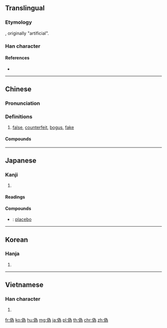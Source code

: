 {{also|伪|僞}}
==Translingual==

===Etymology===
{{Han compound|亻|為|t1=man|t2=to make|ls=ic}}, originally "artificial".

===Han character===
{{Han char|rn=9|rad=人|as=09|sn=11|four=22227|canj=OIKF|ids=⿰亻為}}

====References====
* {{Han ref|kx=0112.071|dkj=00927|hdz=10195.040|uh=507D|ud=20605|bh=B0B0|bd=45232}}

----

==Chinese==
{{zh-forms|s=伪|t2=僞}}

===Pronunciation===
{{zh-pron
|m=偽
|c=ngai6
|h=pfs=ngúi
|mn=gūi
|w=2hhue
|mc=
|oc=y
|cat=a
}}

===Definitions===
{{zh-hanzi}}

# [[false]], [[counterfeit]], [[bogus]], [[fake]]
#: {{zh-usex|虛偽|sham; false; hypocritical; hypocrisy}}
#: {{zh-usex|偽造|to forge; to counterfeit}}
#: {{zh-usex|偽鈔|counterfeit banknote}}
#: {{zh-usex|偽政權|puppet government}}

====Compounds====
{{der5
|{{zh-l|偽鈔/伪钞}}
|{{zh-l|偽軍/伪军}}
|{{zh-l|偽君子/伪君子}}
|{{zh-l|偽劣/伪劣}}
|{{zh-l|偽麻黃鹼/伪麻黄碱}}
|{{zh-l|偽善/伪善}}
|{{zh-l|偽飾/伪饰}}
|{{zh-l|偽書/伪书}}
|{{zh-l|偽託/伪托}}
|{{zh-l|偽造/伪造}}
|{{zh-l|偽證/伪证}}
|{{zh-l|偽政府/伪政府}}
|{{zh-l|偽譔/伪撰}}
|{{zh-l|偽裝/伪装}}
|{{zh-l|偽足/伪足}}
|{{zh-l|偽作/伪作}}
|{{zh-l|虛偽/虚伪}}
}}

----

==Japanese==

===Kanji===
{{ja-kanji|grade=c|rs=人09|style=s|kyu=僞}}

# {{defn|lang=ja|sort=人09}}

====Readings====
{{ja-readings|goon=[[が]] (ga), [[ぎ]] (gi)|kanon=[[が]] (ga), [[ぎ]] (gi)|kanyoon=[[か]] (ka)|kun=[[いつわる]] (itsuwaru), [[にせ]] (nise), [[いつわり]] (itsuwari)}}

====Compounds====
{{der-top|Compounds}}
* {{ja-r|偽薬|ぎやく}}: [[placebo]]
{{der-bottom}}

----

==Korean==

===Hanja===
{{ko-hanja|hangeul=위|mr=wi}}

# {{defn|lang=ko|sort=人09}}

----

==Vietnamese==

===Han character===
{{vi-hantu|[[nguỵ]]|rs=人09}}

# {{defn|lang=vi|sort=人09}}

[[fr:偽]]
[[ko:偽]]
[[hu:偽]]
[[mg:偽]]
[[ja:偽]]
[[pl:偽]]
[[th:偽]]
[[chr:偽]]
[[zh:偽]]
